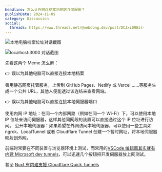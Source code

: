 ```yaml
---
headline: 怎么让外网连结本地网站与伺服器？
publishDate: 2024-11-09
category: Discussion
social:
  threads: https://www.threads.net/@webdong.dev/post/DCJxiD9B5l-
---
```


![本地电脑档案位址对话截图](ai-is-taking-over.webp)

![localhost:3000 对话截图](programmerhumor-io-frontend-memes-backend-memes.webp)

先看这两个 Meme 怎么解：

👉 误以为其他电脑可以直接连接本地档案

善用静态网页托管服务，上传到 GitHub Pages、Netlify 或 Vercel ……等服务生成一个公共 URL，其他人便能透过该连结来查看网站。

👉 误以为其他电脑可以直接连接本地伺服器端口

使用内网 IP 地址：在同一个内部网路（例如在同一个 Wi-Fi）下，可以使用本地 IP 位址来访问伺服器，这样其他同网段的装置可以直接通过这个 IP 位址进行访问。
公开本地伺服器：如果希望在外网访问本地伺服器，可以使用一些工具如 ngrok、LocalTunnel 或者 Cloudflare Tunnel 创建一个暂时网址，将本地伺服器映射到外网。

前端时常要在不同装置与浏览器环境上测试，而常用的[VSCode 编辑器其实就有内建 Microsoft dev tunnels](https://code.visualstudio.com/docs/editor/port-forwarding)，可以迅速几个按钮把开发伺服器放上网测试。

甚至 [Nuxt 有内建支援 Cloudflare Quick Tunnels](https://www.youtube.com/watch?v=b4nXOFTXI_c)
